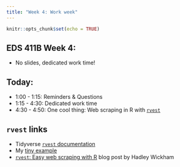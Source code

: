```yaml
---
title: "Week 4: Work week"
---
```


```r
knitr::opts_chunk$set(echo = TRUE)
```

## EDS 411B Week 4:

- No slides, dedicated work time!

## Today: 

- 1:00 - 1:15: Reminders & Questions
- 1:15 - 4:30: Dedicated work time
- 4:30 - 4:50: One cool thing: Web scraping in R with [`rvest`](https://rvest.tidyverse.org/)

## `rvest` links

- Tidyverse [`rvest` documentation](https://rvest.tidyverse.org/)
- My [tiny example](https://github.com/allisonhorst/rvest-example)
- [`rvest`: Easy web scraping with R](https://www.rstudio.com/blog/rvest-easy-web-scraping-with-r/) blog post by Hadley Wickham 
